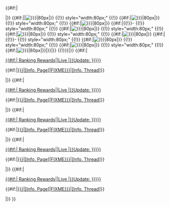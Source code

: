 {{FrontpageRailBox|id = updates
|title = {{{month|}}} {{{year|2017}}} Updates and Info
|content = {{{content|}}}
{{#if:{{{timer_start|}}}|<div style="text-align:center;">{{{timer_start_text|Countdown till the next maintenance starts:}}}</div>
{{Timer
|time = {{{timer_start|}}}
|style = font-weight:bold; color:#f00; font-size:14px; text-align:center;
|endClass = frontpage-timer-start
|endText = {{{timer_start_message|}}}
}}|}}{{#if:{{{timer_end|}}}|<div style="text-align:center;">{{{timer_end_text|Countdown till the maintenance ends:}}}</div>
{{Timer
|time = {{{timer_end|}}}
|style = font-weight:bold; color:#f00; font-size:14px; text-align:center;
|endClass = frontpage-timer-end
|endText = {{{timer_end_message|}}}
}}|}}
{{#if:{{{teaser_1|}}}|{{{!}} align="center"
{{!}} style="width:80px;" {{!}} {{#if:{{{teaser_1|}}}|[[File:{{{teaser_1|}}}|80px]]|}}
{{!}} style="width:80px;" {{!}} {{#if:{{{teaser_2|}}}|[[File:{{{teaser_2|}}}|80px]]|}}
{{!}} style="width:80px;" {{!}} {{#if:{{{teaser_3|}}}|[[File:{{{teaser_3|}}}|80px]]|}}
{{#if:{{{teaser_4|}}}|{{!}}-
{{!}} style="width:80px;" {{!}} {{#if:{{{teaser_4|}}}|[[File:{{{teaser_4|}}}|80px]]|}}
{{!}} style="width:80px;" {{!}} {{#if:{{{teaser_5|}}}|[[File:{{{teaser_5|}}}|80px]]|}}
{{!}} style="width:80px;" {{!}} {{#if:{{{teaser_6|}}}|[[File:{{{teaser_6|}}}|80px]]|}}
{{#if:{{{teaser_7|}}}|{{!}}-
{{!}} style="width:80px;" {{!}} {{#if:{{{teaser_7|}}}|[[File:{{{teaser_7|}}}|80px]]|}}
{{!}} style="width:80px;" {{!}} {{#if:{{{teaser_8|}}}|[[File:{{{teaser_8|}}}|80px]]|}}
{{!}} style="width:80px;" {{!}} {{#if:{{{teaser_9|}}}|[[File:{{{teaser_9|}}}|80px]]|}}|}}|}}
{{!}}}|}}
{{#if:{{{update_1_day|}}}|{{{update_1_content|}}}<div class="kcRailUpdate">
<div class="kcRailUpdateTitle">[[Recent Updates|{{#if:{{{update_1_ranking|}}}|{{{update_1_ranking|}}} Ranking Rewards|{{{update_1|{{#if:{{{update_1_live|}}}|Live&nbsp;|}}Update: {{ordinal|{{{update_1_day|}}}}} {{{month|}}} {{{year|2017}}}}}}}}]]</div>
<div class="kcRailUpdateTime">{{ordinal|{{{update_1_day|}}}}} {{{month|}}} {{#if:{{{update_1_page|}}}|[[{{{update_1_page|}}}|[Info. Page]]]|[[Thread:{{{update_1_thread|FIXME}}}|[Info. Thread]]]}}</div>
</div>|}}
{{#if:{{{update_2_day|}}}|<div class="kcRailUpdate">
<div class="kcRailUpdateTitle">[[Recent Updates|{{#if:{{{update_2_ranking|}}}|{{{update_2_ranking|}}} Ranking Rewards|{{{update_2|{{#if:{{{update_2_live|}}}|Live&nbsp;|}}Update: {{ordinal|{{{update_2_day|}}}}} {{{month|}}} {{{year|2017}}}}}}}}]]</div>
<div class="kcRailUpdateTime">{{ordinal|{{{update_2_day|}}}}} {{{month|}}} {{#if:{{{update_2_page|}}}|[[{{{update_2_page|}}}|[Info. Page]]]|[[Thread:{{{update_2_thread|FIXME}}}|[Info. Thread]]]}}</div>
</div>|}}
{{#if:{{{update_3_day|}}}|<div class="kcRailUpdate">
<div class="kcRailUpdateTitle">[[Recent Updates|{{#if:{{{update_3_ranking|}}}|{{{update_3_ranking|}}} Ranking Rewards|{{{update_3|{{#if:{{{update_3_live|}}}|Live&nbsp;|}}Update: {{ordinal|{{{update_3_day|}}}}} {{{month|}}} {{{year|2017}}}}}}}}]]</div>
<div class="kcRailUpdateTime">{{ordinal|{{{update_3_day|}}}}} {{{month|}}} {{#if:{{{update_3_page|}}}|[[{{{update_3_page|}}}|[Info. Page]]]|[[Thread:{{{update_3_thread|FIXME}}}|[Info. Thread]]]}}</div>
</div>|}}
{{#if:{{{update_4_day|}}}|<div class="kcRailUpdate">
<div class="kcRailUpdateTitle">[[Recent Updates|{{#if:{{{update_4_ranking|}}}|{{{update_4_ranking|}}} Ranking Rewards|{{{update_4|{{#if:{{{update_4_live|}}}|Live&nbsp;|}}Update: {{ordinal|{{{update_4_day|}}}}} {{{month|}}} {{{year|2017}}}}}}}}]]</div>
<div class="kcRailUpdateTime">{{ordinal|{{{update_4_day|}}}}} {{{month|}}} {{#if:{{{update_4_page|}}}|[[{{{update_4_page|}}}|[Info. Page]]]|[[Thread:{{{update_4_thread|FIXME}}}|[Info. Thread]]]}}</div>
</div>|}}
{{#if:{{{update_5_day|}}}|<div class="kcRailUpdate">
<div class="kcRailUpdateTitle">[[Recent Updates|{{#if:{{{update_5_ranking|}}}|{{{update_5_ranking|}}} Ranking Rewards|{{{update_5|{{#if:{{{update_5_live|}}}|Live&nbsp;|}}Update: {{ordinal|{{{update_5_day|}}}}} {{{month|}}} {{{year|2017}}}}}}}}]]</div>
<div class="kcRailUpdateTime">{{ordinal|{{{update_5_day|}}}}} {{{month|}}} {{#if:{{{update_5_page|}}}|[[{{{update_5_page|}}}|[Info. Page]]]|[[Thread:{{{update_5_thread|FIXME}}}|[Info. Thread]]]}}</div>
</div>|}}
}}
